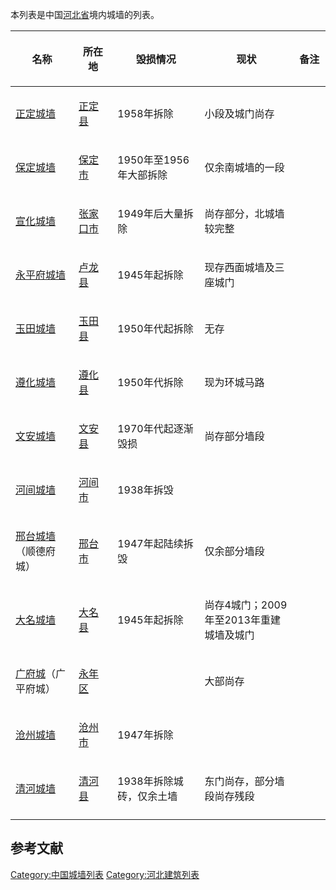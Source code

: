 本列表是中国[[河北省|河北省]]境内城墙的列表。

{| class="wikitable sortable" style="text-align: center;"
|-
! width="180" | 名称
! width="100"| 所在地
! width="270" | 毁损情况
! width="300" | 现状
! width="70" | 备注
|- 
|[[正定城墙|正定城墙]]||[[正定县|正定县]]||1958年拆除||小段及城门尚存||
|- 
|[[保定城墙|保定城墙]]||[[保定市|保定市]]|| 1950年至1956年大部拆除 ||仅余南城墙的一段 || 
|- 
|[[宣化城墙|宣化城墙]]||[[张家口市|张家口市]]||1949年后大量拆除||尚存部分，北城墙较完整||
|- 
|[[永平府城墙|永平府城墙]]|| [[卢龙县|卢龙县]] || 1945年起拆除 || 现存西面城墙及三座城门 ||
|- 
|[[玉田城墙|玉田城墙]]||[[玉田县|玉田县]]|| 1950年代起拆除 ||无存 ||
|- 
|[[遵化城墙|遵化城墙]]||[[遵化县|遵化县]]|| 1950年代拆除||现为环城马路 ||
|- 
|[[文安城墙|文安城墙]]||[[文安县|文安县]]|| 1970年代起逐渐毁损 ||尚存部分墙段 ||
|- 
|[[河间城墙|河间城墙]]||[[河间市|河间市]]|| 1938年拆毁 || ||
|- 
|[[邢台城墙|邢台城墙]]（顺德府城）||[[邢台市|邢台市]]|| 1947年起陆续拆毁 || 仅余部分墙段 ||
|- 
|[[大名城墙|大名城墙]]||[[大名县|大名县]]||1945年起拆除 || 尚存4城门；2009年至2013年重建城墙及城门 ||
|- 
|[[广府城|广府城]]（广平府城）||[[永年区|永年区]]|| ||大部尚存||
|- 
|[[沧州城墙|沧州城墙]]||[[沧州市|沧州市]]|| 1947年拆除 || ||
|- 
|[[清河城墙|清河城墙]]||[[清河县|清河县]]||1938年拆除城砖，仅余土墙||东门尚存，部分墙段尚存残段 ||
|- 
|}

==参考文献==
{{reflist}}

{{中国各地城墙列表}}

[[Category:中国城墙列表|Category:中国城墙列表]]
[[Category:河北建筑列表|Category:河北建筑列表]]